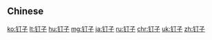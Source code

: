 {{also|釘子}}
==Chinese==
{{zh-see|釘子}}

[[ko:钉子]]
[[lt:钉子]]
[[hu:钉子]]
[[mg:钉子]]
[[ja:钉子]]
[[ru:钉子]]
[[chr:钉子]]
[[uk:钉子]]
[[zh:钉子]]